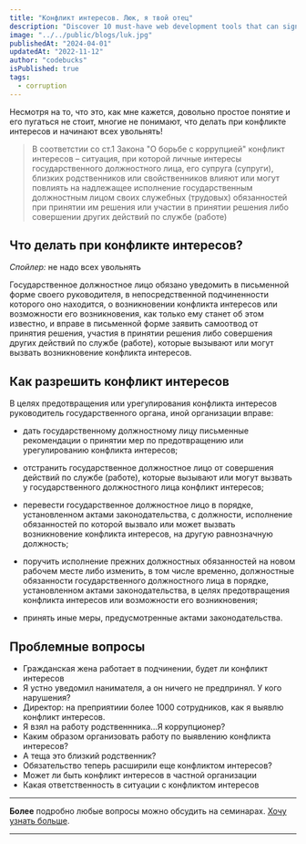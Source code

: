 ```yaml
---
title: "Конфликт интересов. Люк, я твой отец"
description: "Discover 10 must-have web development tools that can significantly boost your productivity, streamline your workflow, and enhance code quality."
image: "../../public/blogs/luk.jpg"
publishedAt: "2024-04-01"
updatedAt: "2022-11-12"
author: "codebucks"
isPublished: true
tags:
  - corruption
---
```


Несмотря на то, что это, как мне кажется, довольно простое понятие и его пугаться не стоит,
многие не понимают, что делать при конфликте интересов и начинают всех увольнять!

> В соответстии со ст.1 Закона "О борьбе с коррупцией" конфликт интересов – ситуация, при которой личные интересы государственного должностного лица, его супруга (супруги), близких родственников или свойственников влияют или могут повлиять на надлежащее исполнение государственным должностным лицом своих служебных (трудовых) обязанностей при принятии им решения или участии в принятии решения либо совершении других действий по службе (работе)

## Что делать при конфликте интересов?

_Спойлер:_ не надо всех увольнять

Государственное должностное лицо обязано уведомить в письменной форме своего руководителя, в непосредственной подчиненности которого оно находится, о возникновении конфликта интересов или возможности его возникновения, как только ему станет об этом известно, и вправе в письменной форме заявить самоотвод от принятия решения, участия в принятии решения либо совершения других действий по службе (работе), которые вызывают или могут вызвать возникновение конфликта интересов.

## Как разрешить конфликт интересов

В целях предотвращения или урегулирования конфликта интересов руководитель государственного органа, иной организации вправе:

- дать государственному должностному лицу письменные рекомендации о принятии мер по предотвращению или урегулированию конфликта интересов;

- отстранить государственное должностное лицо от совершения действий по службе (работе), которые вызывают или могут вызвать у государственного должностного лица конфликт интересов;

- перевести государственное должностное лицо в порядке, установленном актами законодательства, с должности, исполнение обязанностей по которой вызвало или может вызвать возникновение конфликта интересов, на другую равнозначную должность;

- поручить исполнение прежних должностных обязанностей на новом рабочем месте либо изменить, в том числе временно, должностные обязанности государственного должностного лица в порядке, установленном актами законодательства, в целях предотвращения конфликта интересов или возможности его возникновения;

- принять иные меры, предусмотренные актами законодательства.

## Проблемные вопросы

- Гражданская жена работает в подчинении, будет ли конфликт интересов
- Я устно уведомил нанимателя, а он ничего не предпринял. У кого нарушения?
- Директор: на преприятиии более 1000 сотрудников, как я выявлю конфликт интересов.
- Я взял на работу родственнника...Я коррупционер?
- Каким образом организовать работу по выявлению конфликта интересов?
- А теща это близкий родственник?
- Обязательство теперь расширили еще конфликтом интересов?
- Может ли быть конфликт интересов в частной организации
- Какая ответственность в ситуации с конфликтом интересов

---

**Более** подробно любые вопросы можно обсудить на семинарах. [Хочу узнать больше](../contact).

---
